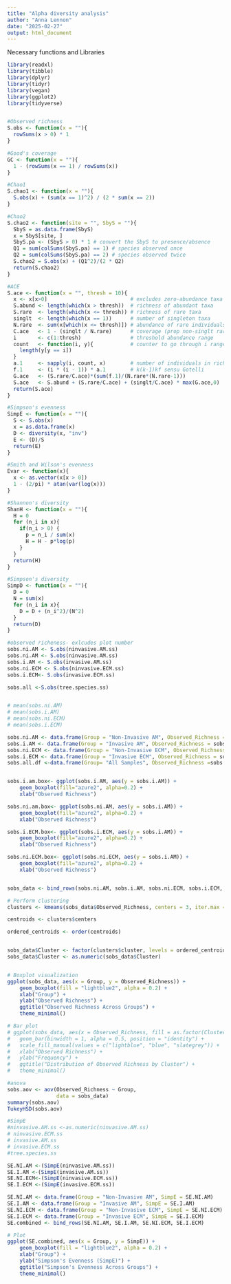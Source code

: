 ```yaml
---
title: "Alpha diversity analysis"
author: "Anna Lennon"
date: "2025-02-27"
output: html_document
---
```

Necessary functions and Libraries
```r
library(readxl)
library(tibble)
library(dplyr)
library(tidyr)
library(vegan)
library(ggplot2)
library(tidyverse)


#Observed richness
S.obs <- function(x = ""){
  rowSums(x > 0) * 1
}

#Good's coverage
GC <- function(x = ""){
  1 - (rowSums(x == 1) / rowSums(x))
}

#Chao1
S.chao1 <- function(x = ""){
  S.obs(x) + (sum(x == 1)^2) / (2 * sum(x == 2))
}

#Chao2
S.chao2 <- function(site = "", SbyS = ""){
  SbyS = as.data.frame(SbyS)
  x = SbyS[site, ] 
  SbyS.pa <- (SbyS > 0) * 1 # convert the SbyS to presence/absence
  Q1 = sum(colSums(SbyS.pa) == 1) # species observed once
  Q2 = sum(colSums(SbyS.pa) == 2) # species observed twice
  S.chao2 = S.obs(x) + (Q1^2)/(2 * Q2)
  return(S.chao2)
}

#ACE
S.ace <- function(x = "", thresh = 10){ 
  x <- x[x>0]                           # excludes zero-abundance taxa
  S.abund <- length(which(x > thresh))  # richness of abundant taxa
  S.rare  <- length(which(x <= thresh)) # richness of rare taxa
  singlt  <- length(which(x == 1))      # number of singleton taxa
  N.rare  <- sum(x[which(x <= thresh)]) # abundance of rare individuals
  C.ace   <- 1 - (singlt / N.rare)      # coverage (prop non-singlt rare inds)
  i       <- c(1:thresh)                # threshold abundance range
  count   <- function(i, y){            # counter to go through i range
    length(y[y == i])
  }
  a.1     <- sapply(i, count, x)        # number of individuals in richness i richness classes
  f.1     <- (i * (i - 1)) * a.1        # k(k-1)kf sensu Gotelli
  G.ace   <- (S.rare/C.ace)*(sum(f.1)/(N.rare*(N.rare-1)))
  S.ace   <- S.abund + (S.rare/C.ace) + (singlt/C.ace) * max(G.ace,0) 
  return(S.ace)
}

#Simpson's evenness
SimpE <- function(x = ""){
  S <- S.obs(x) 
  x = as.data.frame(x)
  D <- diversity(x, "inv")
  E <- (D)/S 
  return(E)
}

#Smith and Wilson's evenness
Evar <- function(x){
  x <- as.vector(x[x > 0])
  1 - (2/pi) * atan(var(log(x)))
}

#Shannon's diversity
ShanH <- function(x = ""){
  H = 0
  for (n_i in x){
    if(n_i > 0) {
      p = n_i / sum(x)
      H = H - p*log(p) 
    }
  }
  return(H)
}

#Simpson's diversity
SimpD <- function(x = ""){
  D = 0
  N = sum(x)
  for (n_i in x){
    D = D + (n_i^2)/(N^2)
  }
  return(D)
}

```



```r
#observed richeness- exlcudes plot number 
sobs.ni.AM <- S.obs(ninvasive.AM.ss)
sobs.ni.AM <- S.obs(ninvasive.AM.ss)
sobs.i.AM <- S.obs(invasive.AM.ss)
sobs.ni.ECM <- S.obs(ninvasive.ECM.ss)
sobs.i.ECM<- S.obs(invasive.ECM.ss)

sobs.all <-S.obs(tree.species.ss)


# mean(sobs.ni.AM)
# mean(sobs.i.AM)
# mean(sobs.ni.ECM)
# mean(sobs.i.ECM)

sobs.ni.AM <- data.frame(Group = "Non-Invasive AM", Observed_Richness = sobs.ni.AM)
sobs.i.AM <- data.frame(Group = "Invasive AM", Observed_Richness = sobs.i.AM)
sobs.ni.ECM <- data.frame(Group = "Non-Invasive ECM", Observed_Richness = sobs.ni.ECM)
sobs.i.ECM <- data.frame(Group = "Invasive ECM", Observed_Richness = sobs.i.ECM)
sobs.all.df <-data.frame(Group= "All Samples", Observed_Richness =sobs.all)


sobs.i.am.box<- ggplot(sobs.i.AM, aes(y = sobs.i.AM)) + 
    geom_boxplot(fill="azure2", alpha=0.2) + 
    xlab("Observed Richness")

sobs.ni.am.box<- ggplot(sobs.ni.AM, aes(y = sobs.i.AM)) + 
    geom_boxplot(fill="azure2", alpha=0.2) + 
    xlab("Observed Richness")

sobs.i.ECM.box<- ggplot(sobs.i.ECM, aes(y = sobs.i.AM)) + 
    geom_boxplot(fill="azure2", alpha=0.2) + 
    xlab("Observed Richness")

sobs.ni.ECM.box<- ggplot(sobs.ni.ECM, aes(y = sobs.i.AM)) + 
    geom_boxplot(fill="azure2", alpha=0.2) + 
    xlab("Observed Richness")


sobs_data <- bind_rows(sobs.ni.AM, sobs.i.AM, sobs.ni.ECM, sobs.i.ECM, sobs.all.df)

# Perform clustering
clusters <- kmeans(sobs_data$Observed_Richness, centers = 3, iter.max = 10, nstart = 1)

centroids <- clusters$centers

ordered_centroids <- order(centroids)


sobs_data$Cluster <- factor(clusters$cluster, levels = ordered_centroids)
sobs_data$Cluster <- as.numeric(sobs_data$Cluster)


# Boxplot visualization
ggplot(sobs_data, aes(x = Group, y = Observed_Richness)) + 
    geom_boxplot(fill = "lightblue2", alpha = 0.2) + 
    xlab("Group") + 
    ylab("Observed Richness") +
    ggtitle("Observed Richness Across Groups") +
    theme_minimal()

# Bar plot 
# ggplot(sobs_data, aes(x = Observed_Richness, fill = as.factor(Cluster))) +
#   geom_bar(binwidth = 1, alpha = 0.5, position = "identity") + 
#   scale_fill_manual(values = c("lightblue", "blue", "slategrey")) +  
#   xlab("Observed Richness") +
#   ylab("Frequency") +
#   ggtitle("Distribution of Observed Richness by Cluster") +
#   theme_minimal()

#anova
sobs.aov <- aov(Observed_Richness ~ Group,
                data = sobs_data)
summary(sobs.aov)
TukeyHSD(sobs.aov)

```


```r
#SimpE
#ninvasive.AM.ss <-as.numeric(ninvasive.AM.ss)
# ninvasive.ECM.ss
# invasive.AM.ss
# invasive.ECM.ss
#tree.species.ss

SE.NI.AM <-(SimpE(ninvasive.AM.ss))
SE.I.AM <-(SimpE(invasive.AM.ss))
SE.NI.ECM<-(SimpE(ninvasive.ECM.ss))
SE.I.ECM <-(SimpE(invasive.ECM.ss))

SE.NI.AM <- data.frame(Group = "Non-Invasive AM", SimpE = SE.NI.AM)
SE.I.AM <- data.frame(Group = "Invasive AM", SimpE = SE.I.AM)
SE.NI.ECM <- data.frame(Group = "Non-Invasive ECM", SimpE = SE.NI.ECM)
SE.I.ECM <- data.frame(Group = "Invasive ECM", SimpE = SE.I.ECM)
SE.combined <- bind_rows(SE.NI.AM, SE.I.AM, SE.NI.ECM, SE.I.ECM)

# Plot
ggplot(SE.combined, aes(x = Group, y = SimpE)) + 
    geom_boxplot(fill = "lightblue2", alpha = 0.2) + 
    xlab("Group") + 
    ylab("Simpson's Evenness (SimpE)") +
    ggtitle("Simpson's Evenness Across Groups") +
    theme_minimal()

```



